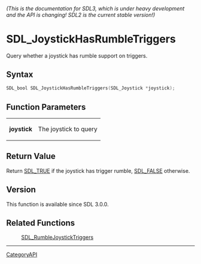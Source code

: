 ====== (This is the documentation for SDL3, which is under heavy development and the API is changing! SDL2 is the current stable version!) ======
= SDL_JoystickHasRumbleTriggers =

Query whether a joystick has rumble support on triggers.

== Syntax ==

<syntaxhighlight lang='c'>
SDL_bool SDL_JoystickHasRumbleTriggers(SDL_Joystick *joystick);
</syntaxhighlight>

== Function Parameters ==

{|
|'''joystick'''
|The joystick to query
|}

== Return Value ==

Return [[SDL_TRUE]] if the joystick has trigger rumble, [[SDL_FALSE]]
otherwise.

== Version ==

This function is available since SDL 3.0.0.

== Related Functions ==

:[[SDL_RumbleJoystickTriggers]]

----
[[CategoryAPI]]


